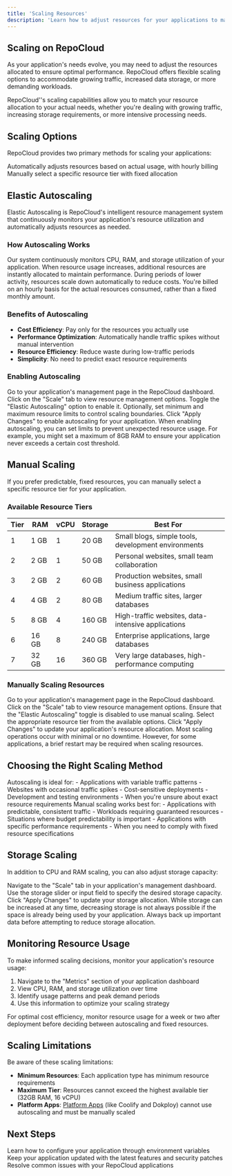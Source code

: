 ```yaml
---
title: 'Scaling Resources'
description: 'Learn how to adjust resources for your applications to match demand'
---
```


## Scaling on RepoCloud

As your application's needs evolve, you may need to adjust the resources allocated to ensure optimal performance. RepoCloud offers flexible scaling options to accommodate growing traffic, increased data storage, or more demanding workloads.

<Tip>
  RepoCloud''s scaling capabilities allow you to match your resource allocation to your actual needs, whether you're dealing with growing traffic, increasing storage requirements, or more intensive processing needs.
</Tip>

## Scaling Options

RepoCloud provides two primary methods for scaling your applications:

<CardGroup cols={2}>
  <Card title="Elastic Autoscaling" icon="chart-line">
    Automatically adjusts resources based on actual usage, with hourly billing
  </Card>
  <Card title="Manual Scaling" icon="sliders">
    Manually select a specific resource tier with fixed allocation
  </Card>
</CardGroup>

## Elastic Autoscaling

Elastic Autoscaling is RepoCloud's intelligent resource management system that continuously monitors your application's resource utilization and automatically adjusts resources as needed.

### How Autoscaling Works

<Steps>
  <Step title="Resource Monitoring">
    Our system continuously monitors CPU, RAM, and storage utilization of your application.
  </Step>
  <Step title="Automatic Adjustment">
    When resource usage increases, additional resources are instantly allocated to maintain performance.
  </Step>
  <Step title="Scaling Down">
    During periods of lower activity, resources scale down automatically to reduce costs.
  </Step>
  <Step title="Hourly Billing">
    You're billed on an hourly basis for the actual resources consumed, rather than a fixed monthly amount.
  </Step>
</Steps>

### Benefits of Autoscaling

- **Cost Efficiency**: Pay only for the resources you actually use
- **Performance Optimization**: Automatically handle traffic spikes without manual intervention
- **Resource Efficiency**: Reduce waste during low-traffic periods
- **Simplicity**: No need to predict exact resource requirements

### Enabling Autoscaling

<Steps>
  <Step title="Navigate to Instance Management">
    Go to your application's management page in the RepoCloud dashboard.
  </Step>
  <Step title="Access Scaling Options">
    Click on the "Scale" tab to view resource management options.
  </Step>
  <Step title="Enable Autoscaling">
    Toggle the "Elastic Autoscaling" option to enable it.
  </Step>
  <Step title="Set Resource Limits (Optional)">
    Optionally, set minimum and maximum resource limits to control scaling boundaries.
  </Step>
  <Step title="Save Changes">
    Click "Apply Changes" to enable autoscaling for your application.
  </Step>
</Steps>

<Note>
  When enabling autoscaling, you can set limits to prevent unexpected resource usage. For example, you might set a maximum of 8GB RAM to ensure your application never exceeds a certain cost threshold.
</Note>

## Manual Scaling

If you prefer predictable, fixed resources, you can manually select a specific resource tier for your application.

### Available Resource Tiers

| Tier | RAM | vCPU | Storage | Best For |
|------|-----|------|---------|----------|
| 1 | 1 GB | 1 | 20 GB | Small blogs, simple tools, development environments |
| 2 | 2 GB | 1 | 50 GB | Personal websites, small team collaboration |
| 3 | 2 GB | 2 | 60 GB | Production websites, small business applications |
| 4 | 4 GB | 2 | 80 GB | Medium traffic sites, larger databases |
| 5 | 8 GB | 4 | 160 GB | High-traffic websites, data-intensive applications |
| 6 | 16 GB | 8 | 240 GB | Enterprise applications, large databases |
| 7 | 32 GB | 16 | 360 GB | Very large databases, high-performance computing |

### Manually Scaling Resources

<Steps>
  <Step title="Navigate to Instance Management">
    Go to your application's management page in the RepoCloud dashboard.
  </Step>
  <Step title="Access Scaling Options">
    Click on the "Scale" tab to view resource management options.
  </Step>
  <Step title="Select Manual Scaling">
    Ensure that the "Elastic Autoscaling" toggle is disabled to use manual scaling.
  </Step>
  <Step title="Choose Resource Tier">
    Select the appropriate resource tier from the available options.
  </Step>
  <Step title="Apply Changes">
    Click "Apply Changes" to update your application's resource allocation.
  </Step>
</Steps>

<Note>
  Most scaling operations occur with minimal or no downtime. However, for some applications, a brief restart may be required when scaling resources.
</Note>

## Choosing the Right Scaling Method

<AccordionGroup>
  <Accordion title="When to Choose Autoscaling">
    Autoscaling is ideal for:
    - Applications with variable traffic patterns
    - Websites with occasional traffic spikes
    - Cost-sensitive deployments
    - Development and testing environments
    - When you're unsure about exact resource requirements
  </Accordion>
  <Accordion title="When to Choose Manual Scaling">
    Manual scaling works best for:
    - Applications with predictable, consistent traffic
    - Workloads requiring guaranteed resources
    - Situations where budget predictability is important
    - Applications with specific performance requirements
    - When you need to comply with fixed resource specifications
  </Accordion>
</AccordionGroup>

## Storage Scaling

In addition to CPU and RAM scaling, you can also adjust storage capacity:

<Steps>
  <Step title="Access Storage Settings">
    Navigate to the "Scale" tab in your application's management dashboard.
  </Step>
  <Step title="Adjust Storage Allocation">
    Use the storage slider or input field to specify the desired storage capacity.
  </Step>
  <Step title="Apply Changes">
    Click "Apply Changes" to update your storage allocation.
  </Step>
</Steps>

<Warning>
  While storage can be increased at any time, decreasing storage is not always possible if the space is already being used by your application. Always back up important data before attempting to reduce storage allocation.
</Warning>

## Monitoring Resource Usage

To make informed scaling decisions, monitor your application's resource usage:

1. Navigate to the "Metrics" section of your application dashboard
2. View CPU, RAM, and storage utilization over time
3. Identify usage patterns and peak demand periods
4. Use this information to optimize your scaling strategy

<Tip>
  For optimal cost efficiency, monitor resource usage for a week or two after deployment before deciding between autoscaling and fixed resources.
</Tip>

## Scaling Limitations

Be aware of these scaling limitations:

- **Minimum Resources**: Each application type has minimum resource requirements
- **Maximum Tier**: Resources cannot exceed the highest available tier (32GB RAM, 16 vCPU)
- **Platform Apps**: [Platform Apps](/platforms/introduction) (like Coolify and Dokploy) cannot use autoscaling and must be manually scaled

## Next Steps

<CardGroup>
  <Card title="Environment Variables" icon="gear" href="/user-guide/environment-variables">
    Learn how to configure your application through environment variables
  </Card>
  <Card title="Updates" icon="arrows-rotate" href="/user-guide/updates">
    Keep your application updated with the latest features and security patches
  </Card>
  <Card title="Troubleshooting" icon="wrench" href="/user-guide/troubleshooting">
    Resolve common issues with your RepoCloud applications
  </Card>
</CardGroup> 